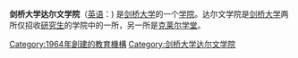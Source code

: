 {{unreferenced|time=2009-07-18T10:49:38+00:00}}
{{Infobox Cambridge college
| name               = 达尔文学院
| infobox_colour     = #0000CC
| text_colour        = 
| link_colour        = #FFFF00
| image              = [[Image:Darwin_College_Arms.svg|center]]
|photo=[[file:Darwin_building.jpg|300px]]
| colours            = {{cell3|#000099}}{{cell|#FF0000}}{{cell|#66CCFF}}{{cell|#FFFF00}}{{cell3|#000099}}{{cell|#FFFF00}}{{cell|#66CCFF}}{{cell|#FF0000}}{{cell3|#000099}}
| full_name          = 达尔文学院
| latin_name         = 
| latin_motto        = 
| english_motto      = 
| founder            = [[剑桥大学三一学院|三一学院]]<br />[[剑桥大学冈维尔与凯斯学院|冈维尔与凯斯学院]]<br />[[剑桥大学圣约翰学院|圣约翰学院]]
| founder_pl         = 
| named_for          = [[达尔文-威治伍德家族|达尔文家族]]
| established        = 1964年
| old_names          = 
| location           = [http://www.cam.ac.uk/map/v3/drawmap.cgi?mp=main;xx=1618;yy=1153;mt=c;ms=75;tl=Darwin%20College 斯维尔街], 
| women_only         = 
| mature_students    = 
| head_label         = Master
| head               = 威廉·布朗
| undergraduates     = 无
| JCR_President      = 
| graduates          = 591
| MCR_President      = 
| SCR_President      = 
| sister_college     = 牛津大学沃尔森学院
| sister_college_pl  = 
| homepage           = http://www.dar.cam.ac.uk/
| boat_club          = http://www.dar.cam.ac.uk/dcbc/
}}

'''剑桥大学达尔文学院'''（[[英语|英语]]：'''{{lang|en|Darwin College, Cambridge}}''') 是[[剑桥大学|剑桥大学]]的一个[[剑桥大学学院列表|学院]]。达尔文学院是[[剑桥大学|剑桥大学]]两所仅招收[[研究生|研究生]]的学院中的一所，另一所是[[剑桥大学克莱尔学堂|克莱尔学堂]]。


{{University of Cambridge}}

[[Category:1964年創建的教育機構|Category:1964年創建的教育機構]]
[[Category:剑桥大学达尔文学院|Category:剑桥大学达尔文学院]]